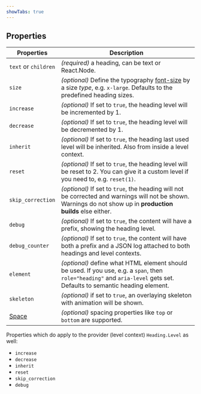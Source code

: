 ```yaml
---
showTabs: true
---
```


## Properties

| Properties                                  | Description                                                                                                                                                             |
| ------------------------------------------- | ----------------------------------------------------------------------------------------------------------------------------------------------------------------------- |
| `text` or `children`                        | _(required)_ a heading, can be text or React.Node.                                                                                                                      |
| `size`                                      | _(optional)_ Define the typography [font-size](/uilib/typography/font-size) by a size _type_, e.g. `x-large`. Defaults to the predefined heading sizes.                 |
| `increase`                                  | _(optional)_ If set to `true`, the heading level will be incremented by 1.                                                                                              |
| `decrease`                                  | _(optional)_ If set to `true`, the heading level will be decremented by 1.                                                                                              |
| `inherit`                                   | _(optional)_ If set to `true`, the heading last used level will be inherited. Also from inside a level context.                                                         |
| `reset`                                     | _(optional)_ If set to `true`, the heading level will be reset to 2. You can give it a custom level if you need to, e.g. `reset(1)`.                                    |
| `skip_correction`                           | _(optional)_ If set to `true`, the heading will not be corrected and warnings will not be shown. Warnings do not show up in **production builds** else either.          |
| `debug`                                     | _(optional)_ If set to `true`, the content will have a prefix, showing the heading level.                                                                               |
| `debug_counter`                             | _(optional)_ If set to `true`, the content will have both a prefix and a JSON log attached to both headings and level contexts.                                         |
| `element`                                   | _(optional)_ define what HTML element should be used. If you use, e.g. a `span`, then `role="heading"` and `aria-level` gets set. Defaults to semantic heading element. |
| `skeleton`                                  | _(optional)_ if set to `true`, an overlaying skeleton with animation will be shown.                                                                                     |
| [Space](/uilib/components/space/properties) | _(optional)_ spacing properties like `top` or `bottom` are supported.                                                                                                   |

Properties which do apply to the provider (level context) `Heading.Level` as well:

- `increase`
- `decrease`
- `inherit`
- `reset`
- `skip_correction`
- `debug`
